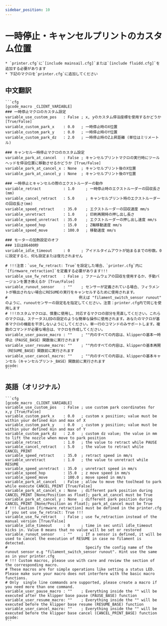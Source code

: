 ```yaml
---
sidebar_position: 10
---
```


# 一時停止・キャンセルプリントのカスタム位置

    * `printer.cfg`に`[include mainsail.cfg]`または`[include fluidd.cfg]`を追加する必要があります
    * 下記のマクロを`printer.cfg`に追加してください

## 中文翻訳

    ```cfg
    [gcode_macro _CLIENT_VARIABLE]
    ### 一時停止マクロのカスタム設定
    variable_use_custom_pos   : False ; x, yのカスタム停泊座標を使用するかどうか [True/False]
    variable_custom_park_x    : 0.0   ; 一時停止時のX位置
    variable_custom_park_y    : 0.0   ; 一時停止時のY位置
    variable_custom_park_dz   : 2.0   ; 一時停止時のZ上昇距離 (単位はミリメートル)

    ### キャンセル一時停止マクロのカスタム設定
    variable_park_at_cancel   : False ; キャンセルプリントマクロの実行時にツールヘッドを停泊位置に移動させるかどうか [True/False]
    variable_park_at_cancel_x : None  ; キャンセルプリント後のX位置
    variable_park_at_cancel_y : None  ; キャンセルプリント後のY位置

    ### 一時停止とキャンセルの際のエクストルーダーの動作
    variable_retract          : 1.0     ; 一時停止時のエクストルーダーの回収長さ(mm)
    variable_cancel_retract   : 5.0     ; キャンセルプリント時のエクストルーダーの回収長さ(mm)
    variable_speed_retract    : 35.0    ; エクストルーダーの回収速度 mm/s
    variable_unretract        : 1.0     ; 印刷再開時の押し出し長さ
    variable_speed_unretract  : 35.0    ; エクストルーダーの押し出し速度 mm/s
    variable_speed_hop        : 15.0    ; Z軸移動速度 mm/s
    variable_speed_move       : 100.0   ; 移動速度 mm/s

    ### モーターの加熱設定のオフ
    ### 1日は86400秒
    variable_idle_timeout     : 0     ; アイドルタイムアウトが始まるまでの秒数。0に設定すると、何も設定または復元されません

    # !!!注意：`use_fw_retract: True`を設定した場合、`printer.cfg`内に`[firmware_retraction]`を定義する必要があります!!!
    variable_use_fw_retract   : False ; ファームウェアの回収を使用するか、手動バージョンを置き換えるか [True/False]
    variable_runout_sensor    : ""    ; センサーが定義されている場合、フィラメントが検出されない場合にRESUMEの実行をキャンセルするために使用されます。
    #                                例えば "filament_switch_sensor runout" のように、runoutセンサーの設定名を指定してください。注意：printer.cfg内で同じを使用します
    # !!!カスタムマクロは、慎重に使用し、対応するマクロの部分を見直してください。これらのマクロは、ステータスLEDの設定のような簡単な操作に使用されます。あなたのマクロが基本マクロの機能を干渉しないようにしてください。単一行のコマンドのみサポートします。複数のコマンドが必要な場合は、マクロを作成してください。
    variable_user_pause_macro : ""    ; ""内のすべての内容は、klipperの基本一時停止（PAUSE_BASE）関数後に実行されます
    variable_user_resume_macro: ""    ; ""内のすべての内容は、klipperの基本再開（RESUME_BASE）関数前に実行されます
    variable_user_cancel_macro: ""    ; ""内のすべての内容は、klipperの基本キャンセル（キャンセルプリント_BASE）関数前に実行されます
    gcode:
    ```

## 英語（オリジナル）

    ```cfg
    [gcode_macro _CLIENT_VARIABLE]
    variable_use_custom_pos   : False ; use custom park coordinates for x,y [True/False]
    variable_custom_park_x    : 0.0   ; custom x position; value must be within your defined min and max of X
    variable_custom_park_y    : 0.0   ; custom y position; value must be within your defined min and max of Y
    variable_custom_park_dz   : 2.0   ; custom dz value; the value in mm to lift the nozzle when move to park position
    variable_retract          : 1.0   ; the value to retract while PAUSE
    variable_cancel_retract   : 5.0   ; the value to retract while CANCEL_PRINT
    variable_speed_retract    : 35.0  ; retract speed in mm/s
    variable_unretract        : 1.0   ; the value to unretract while RESUME
    variable_speed_unretract  : 35.0  ; unretract speed in mm/s
    variable_speed_hop        : 15.0  ; z move speed in mm/s
    variable_speed_move       : 100.0 ; move speed in mm/s
    variable_park_at_cancel   : False ; allow to move the toolhead to park while execute CANCEL_PRINT [True/False]
    variable_park_at_cancel_x : None  ; different park position during CANCEL_PRINT [None/Position as Float]; park_at_cancel must be True
    variable_park_at_cancel_y : None  ; different park position during CANCEL_PRINT [None/Position as Float]; park_at_cancel must be True
    # !!! Caution [firmware_retraction] must be defined in the printer.cfg if you set use_fw_retract: True !!!
    variable_use_fw_retract   : False ; use fw_retraction instead of the manual version [True/False]
    variable_idle_timeout     : 0     ; time in sec until idle_timeout kicks in. Value 0 means that no value will be set or restored
    variable_runout_sensor    : ""    ; If a sensor is defined, it will be used to cancel the execution of RESUME in case no filament is detected.
    #                                   Specify the config name of the runout sensor e.g "filament_switch_sensor runout". Hint use the same as in your printer.cfg
    # !!! Custom macros, please use with care and review the section of the corresponding macro.
    # These macros are for simple operations like setting a status LED. Please make sure your macro does not interfere with the basic macro functions.
    # Only  single line commands are supported, please create a macro if you need more than one command.
    variable_user_pause_macro : ""    ; Everything inside the "" will be executed after the klipper base pause (PAUSE_BASE) function
    variable_user_resume_macro: ""    ; Everything inside the "" will be executed before the klipper base resume (RESUME_BASE) function
    variable_user_cancel_macro: ""    ; Everything inside the "" will be executed before the klipper base cancel (CANCEL_PRINT_BASE) function
    gcode:
    ```